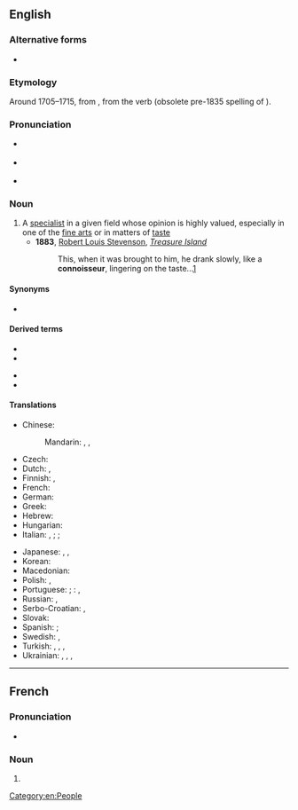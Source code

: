 ==English==

===Alternative forms===
* {{l|en|connaisseur}}

===Etymology===
Around 1705–1715, from {{etyl|fr|en}} {{m|fr|connoisseur}}, from the verb {{m|fr|connoître}} (obsolete pre-1835 spelling of {{m|fr|connaître||to know}}).

===Pronunciation===
* {{a|GA}} {{IPA|en|/ˌkɑnəˈsɝ/|/ˌkɑnəˈsʊɹ/}}
* {{a|RP}} {{IPA|en|/ˌkɒnəˈsɜː/|/ˌkɒnəˈsʊə/}}
* {{rhymes|en|ɜː(ɹ)|ʊə(ɹ)}}

===Noun===
{{wikipedia}}
{{en-noun}}

# A [[specialist]] in a given field whose opinion is highly valued, especially in one of the [[fine arts]] or in matters of [[taste]]
#* '''1883''', [[w:Robert Louis Stevenson|Robert Louis Stevenson]], ''[[w:Treasure Island|Treasure Island]]''
#*: This, when it was brought to him, he drank slowly, like a '''connoisseur''', lingering on the taste...[http://www.gutenberg.org/files/120/120-h/120-h.htm#link2H_4_0004]

====Synonyms====
* {{l|en|cognoscente}}

====Derived terms====
{{der-top}}
* {{l|en|connoisseurdom}}
* {{l|en|connoisseurial}}
{{der-mid}}
* {{l|en|connoisseurly}}
* {{l|en|connoisseurship}}
{{der-bottom}}

====Translations====
{{trans-top|specialist whose opinion is valued}}
* Chinese:
*: Mandarin: {{t|cmn|鑒定家|sc=Hani}}, {{t|cmn|鉴定家|tr=jiàndìngjiā|sc=Hani}}, {{t|cmn|鉴赏家|sc=Hani}}
* Czech: {{t+|cs|znalec|m}}
* Dutch: {{t+|nl|kenner|m}}, {{t+|nl|deskundige|m}}
* Finnish: {{t+|fi|tuntija}}, {{t|fi|erikoistuntija}}
* French: {{t+|fr|connaisseur|m}}
* German: {{t+|de|Kenner|m}}
* Greek: {{t+|el|ειδήμων|m|f}}
* Hebrew: {{t+|he|מומחה|m}}
* Hungarian: {{t+|hu|műértő}}
* Italian: {{t+|it|intenditore|m}}, {{t+|it|conoscitore|m}}; {{t+|it|esperto}}; {{t|it|connaisseur|m}}
{{trans-mid}}
* Japanese: {{t|ja|鑑定家|tr=[[かんていか]], kanteika}}, {{t|ja|目利き|tr=mekiki}}, {{t|ja|鑑識家}}
* Korean: {{t|ko|감정가}}
* Macedonian: {{t|mk|познавач|m}}
* Polish: {{t+|pl|koneser|m}}, {{t+|pl|znawca|m}}
* Portuguese: {{t+|pt|connaisseur}}; {{qualifier|Brazil}}: {{t+|pt|conhecedor}}, {{t+|pt|perito}}
* Russian: {{t+|ru|знато́к|m}}, {{t+|ru|цени́тель|m|sc=Cyrl}}
* Serbo-Croatian: {{t+|sh|znalac|m}}, {{t+|sh|ekspert}}
* Slovak: {{t|sk|znalec|m}}
* Spanish: {{t|es|connaisseur|m}}; {{t|es|connoisseur|m}}
* Swedish: {{t+|sv|konnässör|c}}, {{t+|sv|kännare|c}}
* Turkish: {{qualifier|taste}} {{t+|tr|meraklı}}, {{t+|tr|mütehassıs}}, {{t+|tr|uzman}}, {{qualifier|taste}} {{t+|tr|erbap}}
* Ukrainian: {{t|uk|знаве́ць|m}}, {{t+|uk|ціни́тель|m}} {{qualifier|of art, beauty}}, {{t|uk|цінува́ч|m}}, {{t+|uk|цінува́льник|m}}
{{trans-bottom}}

[[Category:en:People]]

----

==French==

===Pronunciation===
* {{fr-IPA|connaisseur}}

===Noun===
{{fr-noun|m}}

# {{obsolete spelling of|fr|connaisseur}}